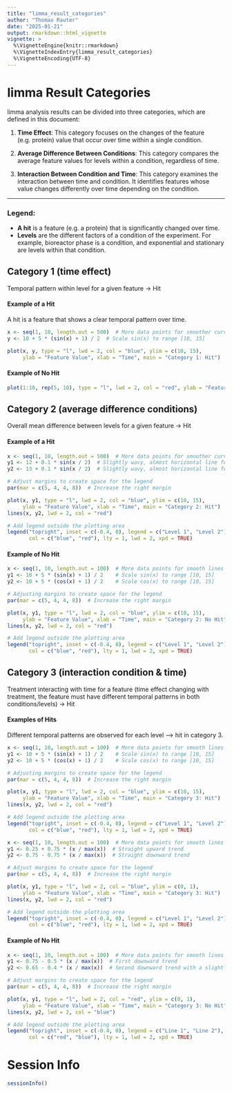 ```yaml
---
title: "limma_result_categories"
author: "Thomas Rauter"
date: "2025-01-21"
output: rmarkdown::html_vignette
vignette: >
  %\VignetteEngine{knitr::rmarkdown}
  %\VignetteIndexEntry{limma_result_categories}
  %\VignetteEncoding{UTF-8}
---
```


# limma Result Categories

limma analysis results can be divided into three categories, which are defined in this document:

1.  **Time Effect**: This category focuses on the changes of the feature (e.g. protein) value that occur over time within a single condition.

2.  **Average Difference Between Conditions**: This category compares the average feature values for levels within a condition, regardless of time.

3.  **Interaction Between Condition and Time**: This category examines the interaction between time and condition. It identifies features whose value changes differently over time depending on the condition.

------------------------------------------------------------------------

### Legend:

-   **A hit** is a feature (e.g. a protein) that is significantly changed over time.
-   **Levels** are the different factors of a condition of the experiment. For example, bioreactor phase is a condition, and exponential and stationary are levels within that condition.

## Category 1 (time effect)

Temporal pattern within level for a given feature → Hit

#### Example of a Hit

A hit is a feature that shows a clear temporal pattern over time.

```r
x <- seq(1, 10, length.out = 500)  # More data points for smoother curve
y <- 10 + 5 * (sin(x) + 1) / 2  # Scale sin(x) to range [10, 15]

plot(x, y, type = "l", lwd = 2, col = "blue", ylim = c(10, 15), 
     ylab = "Feature Value", xlab = "Time", main = "Category 1: Hit")

```

#### Example of No Hit

```r
plot(1:10, rep(5, 10), type = "l", lwd = 2, col = "red", ylab = "Feature Value", xlab = "Time", main = "Category 1: No Hit")
```

## Category 2 (average difference conditions)

Overall mean difference between levels for a given feature → Hit

#### Example of a Hit

```r
x <- seq(1, 10, length.out = 500)  # More data points for smoother curves
y1 <- 12 + 0.1 * sin(x / 2)  # Slightly wavy, almost horizontal line for Level 1
y2 <- 13 + 0.1 * sin(x / 2)  # Slightly wavy, almost horizontal line for Level 2

# Adjust margins to create space for the legend
par(mar = c(5, 4, 4, 8))  # Increase the right margin

plot(x, y1, type = "l", lwd = 2, col = "blue", ylim = c(10, 15), 
     ylab = "Feature Value", xlab = "Time", main = "Category 2: Hit")
lines(x, y2, lwd = 2, col = "red")

# Add legend outside the plotting area
legend("topright", inset = c(-0.4, 0), legend = c("Level 1", "Level 2"), 
       col = c("blue", "red"), lty = 1, lwd = 2, xpd = TRUE)
```

#### Example of No Hit

```r
x <- seq(1, 10, length.out = 100)  # More data points for smooth lines
y1 <- 10 + 5 * (sin(x) + 1) / 2    # Scale sin(x) to range [10, 15]
y2 <- 10 + 5 * (cos(x) + 1) / 2    # Scale cos(x) to range [10, 15]

# Adjusting margins to create space for the legend
par(mar = c(5, 4, 4, 8))  # Increase the right margin

plot(x, y1, type = "l", lwd = 2, col = "blue", ylim = c(10, 15), 
     ylab = "Feature Value", xlab = "Time", main = "Category 2: No Hit")
lines(x, y2, lwd = 2, col = "red")

# Add legend outside the plotting area
legend("topright", inset = c(-0.4, 0), legend = c("Level 1", "Level 2"), 
       col = c("blue", "red"), lty = 1, lwd = 2, xpd = TRUE)
```

## Category 3 (interaction condition & time)

Treatment interacting with time for a feature (time effect changing with treatment, the feature must have different temporal patterns in both conditions/levels) → Hit

#### Examples of Hits

Different temporal patterns are observed for each level --\> hit in category 3.

```r
x <- seq(1, 10, length.out = 100)  # More data points for smooth lines
y1 <- 10 + 5 * (sin(x) + 1) / 2    # Scale sin(x) to range [10, 15]
y2 <- 10 + 5 * (cos(x) + 1) / 2    # Scale cos(x) to range [10, 15]

# Adjusting margins to create space for the legend
par(mar = c(5, 4, 4, 8))  # Increase the right margin

plot(x, y1, type = "l", lwd = 2, col = "blue", ylim = c(10, 15), 
     ylab = "Feature Value", xlab = "Time", main = "Category 3: Hit")
lines(x, y2, lwd = 2, col = "red")

# Add legend outside the plotting area
legend("topright", inset = c(-0.4, 0), legend = c("Level 1", "Level 2"), 
       col = c("blue", "red"), lty = 1, lwd = 2, xpd = TRUE)
```

```r
x <- seq(1, 10, length.out = 100)  # More data points for smooth lines
y1 <- 0.25 + 0.75 * (x / max(x))  # Straight upward trend
y2 <- 0.75 - 0.75 * (x / max(x))  # Straight downward trend

# Adjust margins to create space for the legend
par(mar = c(5, 4, 4, 8))  # Increase the right margin

plot(x, y1, type = "l", lwd = 2, col = "blue", ylim = c(0, 1), 
     ylab = "Feature Value", xlab = "Time", main = "Category 3: Hit")
lines(x, y2, lwd = 2, col = "red")

# Add legend outside the plotting area
legend("topright", inset = c(-0.4, 0), legend = c("Level 1", "Level 2"), 
       col = c("blue", "red"), lty = 1, lwd = 2, xpd = TRUE)
```

#### Example of No Hit

```r
x <- seq(1, 10, length.out = 100)  # More data points for smooth lines
y1 <- 0.75 - 0.5 * (x / max(x))  # First downward trend
y2 <- 0.65 - 0.4 * (x / max(x))  # Second downward trend with a slightly different slope

# Adjust margins to create space for the legend
par(mar = c(5, 4, 4, 8))  # Increase the right margin

plot(x, y1, type = "l", lwd = 2, col = "red", ylim = c(0, 1), 
     ylab = "Feature Value", xlab = "Time", main = "Category 3: No Hit")
lines(x, y2, lwd = 2, col = "blue")

# Add legend outside the plotting area
legend("topright", inset = c(-0.4, 0), legend = c("Line 1", "Line 2"), 
       col = c("red", "blue"), lty = 1, lwd = 2, xpd = TRUE)
```

# Session Info

```r
sessionInfo()
```
